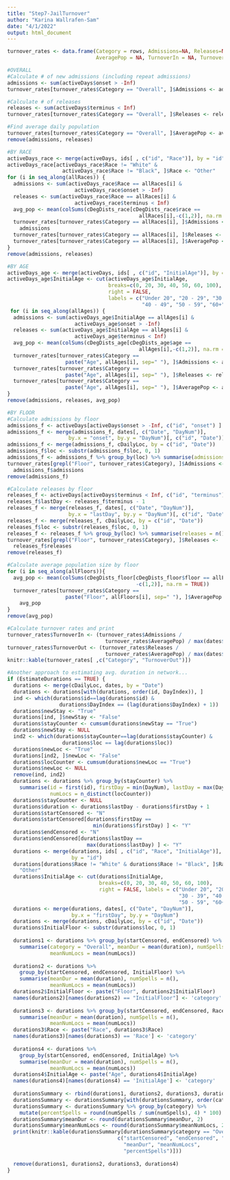 ```yaml
---
title: "Step7-JailTurnover"
author: "Karina Wallrafen-Sam"
date: "4/1/2022"
output: html_document
---
```


```r
turnover_rates <- data.frame(Category = rows, Admissions=NA, Releases=NA, 
                             AveragePop = NA, TurnoverIn = NA, TurnoverOut = NA)

#OVERALL
#Calculate # of new admissions (including repeat admissions)
admissions <- sum(activeDays$onset > -Inf)
turnover_rates[turnover_rates$Category == "Overall", ]$Admissions <- admissions

#Calculate # of releases
releases <- sum(activeDays$terminus < Inf)
turnover_rates[turnover_rates$Category == "Overall", ]$Releases <- releases

#Find average daily population
turnover_rates[turnover_rates$Category == "Overall", ]$AveragePop <- avg_pop
remove(admissions, releases)

#BY RACE
activeDays_race <- merge(activeDays, ids[ , c("id", "Race")], by = "id")
activeDays_race[activeDays_race$Race != "White" & 
                  activeDays_race$Race != "Black", ]$Race <- "Other"
for (i in seq_along(allRaces)) {
  admissions <- sum(activeDays_race$Race == allRaces[i] & 
                      activeDays_race$onset > -Inf)
  releases <- sum(activeDays_race$Race == allRaces[i] & 
                      activeDays_race$terminus < Inf)
  avg_pop <- mean(colSums(cDegDists_race[cDegDists_race$race == 
                                           allRaces[i],-c(1,2)], na.rm = TRUE))
  turnover_rates[turnover_rates$Category == allRaces[i], ]$Admissions <- 
    admissions
  turnover_rates[turnover_rates$Category == allRaces[i], ]$Releases <- releases
  turnover_rates[turnover_rates$Category == allRaces[i], ]$AveragePop <- avg_pop
}
remove(admissions, releases)

#BY AGE
activeDays_age <- merge(activeDays, ids[ , c("id", "InitialAge")], by = "id")
activeDays_age$InitialAge <- cut(activeDays_age$InitialAge, 
                                 breaks=c(0, 20, 30, 40, 50, 60, 100), 
                                 right = FALSE, 
                                 labels = c("Under 20", "20 - 29", "30 - 39", 
                                            "40 - 49", "50 - 59", "60+"))
 for (i in seq_along(allAges)) {
  admissions <- sum(activeDays_age$InitialAge == allAges[i] & 
                      activeDays_age$onset > -Inf)
  releases <- sum(activeDays_age$InitialAge == allAges[i] & 
                      activeDays_age$terminus < Inf)
  avg_pop <- mean(colSums(cDegDists_age[cDegDists_age$age == 
                                           allAges[i],-c(1,2)], na.rm = TRUE))
  turnover_rates[turnover_rates$Category == 
                   paste("Age", allAges[i], sep=" "), ]$Admissions <- admissions
  turnover_rates[turnover_rates$Category == 
                   paste("Age", allAges[i], sep=" "), ]$Releases <- releases
  turnover_rates[turnover_rates$Category == 
                   paste("Age", allAges[i], sep=" "), ]$AveragePop <- avg_pop
}
remove(admissions, releases, avg_pop)

#BY FLOOR
#Calculate admissions by floor
admissions_f <- activeDays[activeDays$onset > -Inf, c("id", "onset") ]
admissions_f <- merge(admissions_f, dates[, c("Date", "DayNum")], 
                    by.x = "onset", by.y = "DayNum")[, c("id", "Date")]
admissions_f <- merge(admissions_f, cDailyLoc, by = c("id", "Date"))
admissions_f$loc <- substr(admissions_f$loc, 0, 1)
admissions_f <- admissions_f %>% group_by(loc) %>% summarise(admissions = n())
turnover_rates[grepl("Floor", turnover_rates$Category), ]$Admissions <- 
  admissions_f$admissions
remove(admissions_f)

#Calculate releases by floor
releases_f <- activeDays[activeDays$terminus < Inf, c("id", "terminus") ]
releases_f$lastDay <- releases_f$terminus - 1 
releases_f <- merge(releases_f, dates[, c("Date", "DayNum")], 
                    by.x = "lastDay", by.y = "DayNum")[, c("id", "Date")]
releases_f <- merge(releases_f, cDailyLoc, by = c("id", "Date"))
releases_f$loc <- substr(releases_f$loc, 0, 1)
releases_f <- releases_f %>% group_by(loc) %>% summarise(releases = n())
turnover_rates[grepl("Floor", turnover_rates$Category), ]$Releases <- 
  releases_f$releases
remove(releases_f)

#Calculate average population size by floor
for (i in seq_along(allFloors)){
  avg_pop <- mean(colSums(cDegDists_floor[cDegDists_floor$floor == allFloors[i], 
                                          -c(1,2)], na.rm = TRUE))
  turnover_rates[turnover_rates$Category == 
                   paste("Floor", allFloors[i], sep=" "), ]$AveragePop <- 
    avg_pop
}
remove(avg_pop)

#Calculate turnover rates and print
turnover_rates$TurnoverIn <- (turnover_rates$Admissions / 
                                turnover_rates$AveragePop) / max(dates$DayNum) 
turnover_rates$TurnoverOut <- (turnover_rates$Releases / 
                                turnover_rates$AveragePop) / max(dates$DayNum) 
knitr::kable(turnover_rates[ ,c("Category", "TurnoverOut")])

#Another approach to estimating avg. duration in network...
if (EstimateDurations == TRUE) {
  durations <- merge(cDailyLoc, dates, by = "Date")
  durations <- durations[with(durations, order(id, DayIndex)), ]
  ind <- which(durations$id==lag(durations$id) &
                 durations$DayIndex == (lag(durations$DayIndex) + 1))
  durations$newStay <- "True"
  durations[ind, ]$newStay <- "False"
  durations$stayCounter <- cumsum(durations$newStay == "True")
  durations$newStay <- NULL
  ind2 <- which(durations$stayCounter==lag(durations$stayCounter) &
                  durations$loc == lag(durations$loc))
  durations$newLoc <- "True"
  durations[ind2, ]$newLoc <- "False"
  durations$locCounter <- cumsum(durations$newLoc == "True")
  durations$newLoc <- NULL
  remove(ind, ind2)
  durations <- durations %>% group_by(stayCounter) %>%
    summarise(id = first(id), firstDay = min(DayNum), lastDay = max(DayNum), 
              numLocs = n_distinct(locCounter))
  durations$stayCounter <- NULL
  durations$duration <- durations$lastDay - durations$firstDay + 1
  durations$startCensored <- "N"
  durations$startCensored[durations$firstDay == 
                            min(durations$firstDay) ] <- "Y"
  durations$endCensored <- "N"
  durations$endCensored[durations$lastDay == 
                          max(durations$lastDay) ] <- "Y"
  durations <- merge(durations, ids[ , c("id", "Race", "InitialAge")], 
                     by = "id")
  durations[durations$Race != "White" & durations$Race != "Black", ]$Race <- 
    "Other"
  durations$InitialAge <- cut(durations$InitialAge, 
                              breaks=c(0, 20, 30, 40, 50, 60, 100), 
                              right = FALSE, labels = c("Under 20", "20 - 29", 
                                                        "30 - 39", "40 - 49", 
                                                        "50 - 59", "60+"))
  durations <- merge(durations, dates[, c("Date", "DayNum")], 
                     by.x = "firstDay", by.y = "DayNum")
  durations <- merge(durations, cDailyLoc, by = c("id", "Date"))
  durations$InitialFloor <- substr(durations$loc, 0, 1)
  
  durations1 <- durations %>% group_by(startCensored, endCensored) %>%
    summarise(category = "Overall", meanDur = mean(duration), numSpells = n(), 
              meanNumLocs = mean(numLocs))
  
  durations2 <- durations %>% 
    group_by(startCensored, endCensored, InitialFloor) %>% 
    summarise(meanDur = mean(duration), numSpells = n(), 
              meanNumLocs = mean(numLocs))
  durations2$InitialFloor <- paste("Floor", durations2$InitialFloor)
  names(durations2)[names(durations2) == "InitialFloor"] <- 'category'
  
  durations3 <- durations %>% group_by(startCensored, endCensored, Race) %>% 
    summarise(meanDur = mean(duration), numSpells = n(), 
              meanNumLocs = mean(numLocs))
  durations3$Race <- paste("Race", durations3$Race)
  names(durations3)[names(durations3) == 'Race'] <- 'category'
  
  durations4 <- durations %>% 
    group_by(startCensored, endCensored, InitialAge) %>% 
    summarise(meanDur = mean(duration), numSpells = n(), 
              meanNumLocs = mean(numLocs))
  durations4$InitialAge <- paste("Age", durations4$InitialAge)
  names(durations4)[names(durations4) == 'InitialAge'] <- 'category'
  
  durationsSummary <- rbind(durations1, durations2, durations3, durations4)
  durationsSummary <- durationsSummary[with(durationsSummary, order(category)),]
  durationsSummary <- durationsSummary %>% group_by(category) %>%
    mutate(percentSpells = round(numSpells / sum(numSpells), 4) * 100) 
  durationsSummary$meanDur <- round(durationsSummary$meanDur, 2)
  durationsSummary$meanNumLocs <- round(durationsSummary$meanNumLocs, 2)
  print(knitr::kable(durationsSummary[durationsSummary$category == "Overall",
                                    c("startCensored", "endCensored", "category", 
                                      "meanDur", "meanNumLocs", 
                                      "percentSpells")]))
  
  remove(durations1, durations2, durations3, durations4)
}
```
